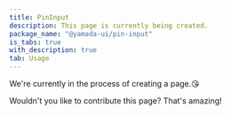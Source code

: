 ```yaml
---
title: PinInput
description: This page is currently being created.
package_name: "@yamada-ui/pin-input"
is_tabs: true
with_description: true
tab: Usage
---
```


We're currently in the process of creating a page.😘

Wouldn't you like to contribute this page? That's amazing!
